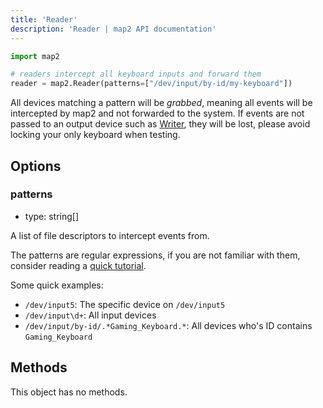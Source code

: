 ```yaml
---
title: 'Reader'
description: 'Reader | map2 API documentation'
---
```



```python
import map2

# readers intercept all keyboard inputs and forward them
reader = map2.Reader(patterns=["/dev/input/by-id/my-keyboard"])
```



All devices matching a pattern will be *grabbed*, meaning all events will be intercepted by map2
and not forwarded to the system. If events are not passed to an output device such as [Writer](/map2/en/api/writer),
they will be lost, please avoid locking your only keyboard when testing.


## Options


### patterns

- type: string[]

A list of file descriptors to intercept events from.

The patterns are regular expressions, if you are not familiar with them, consider reading a
[quick tutorial](https://www.regular-expressions.info/quickstart.html).

Some quick examples:

- `/dev/input5`: The specific device on `/dev/input5`
- `/dev/input\d+`: All input devices
- `/dev/input/by-id/.*Gaming_Keyboard.*`: All devices who's ID contains `Gaming_Keyboard`



## Methods

This object has no methods.
